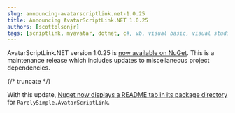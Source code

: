 ```yaml
---
slug: announcing-avatarscriptlink.net-1.0.25
title: Announcing AvatarScriptLink.NET 1.0.25
authors: [scottolsonjr]
tags: [scriptlink, myavatar, dotnet, c#, vb, visual basic, visual studio, nuget]
---
```


AvatarScriptLink.NET version 1.0.25 is [now available on NuGet](https://www.nuget.org/packages/RarelySimple.AvatarScriptLink/1.0.25).
This is a maintenance release which includes updates to miscellaneous project dependencies.

{/* truncate */}

With this update, [Nuget now displays a README tab in its package directory](https://www.nuget.org/packages/RarelySimple.AvatarScriptLink) for `RarelySimple.AvatarScriptLink`.
